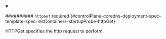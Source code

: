 


<details className="config-field" data-expandable="true" open>
<summary>

########## `httpGet` <span className="config-field-required" data-required="false">required</span> <span className="config-field-type"></span> <span className="config-field-default"></span> <span className="config-field-enum"></span> {#controlPlane-coredns-deployment-spec-template-spec-initContainers-startupProbe-httpGet}

HTTPGet specifies the http request to perform.

</summary>

<PartialHttpgetreference />


</details>
